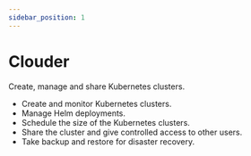 ```yaml
---
sidebar_position: 1
---
```


# Clouder

Create, manage and share Kubernetes clusters.

- Create and monitor Kubernetes clusters.
- Manage Helm deployments.
- Schedule the size of the Kubernetes clusters.
- Share the cluster and give controlled access to other users.
- Take backup and restore for disaster recovery.
